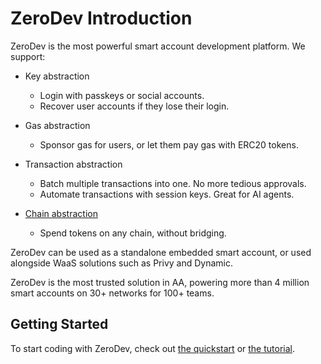 # ZeroDev Introduction

ZeroDev is the most powerful smart account development platform.  We support:

- Key abstraction
    - Login with passkeys or social accounts.
    - Recover user accounts if they lose their login.

- Gas abstraction
    - Sponsor gas for users, or let them pay gas with ERC20 tokens.

- Transaction abstraction
    - Batch multiple transactions into one.  No more tedious approvals.
    - Automate transactions with session keys.  Great for AI agents.

- [Chain abstraction](https://docs.zerodev.app/sdk/advanced/chain-abstraction)
    - Spend tokens on any chain, without bridging.

ZeroDev can be used as a standalone embedded smart account, or used alongside WaaS solutions such as Privy and Dynamic.

ZeroDev is the most trusted solution in AA, powering more than 4 million smart accounts on 30+ networks for 100+ teams.

## Getting Started

To start coding with ZeroDev, check out [the quickstart](/sdk/getting-started/quickstart) or [the tutorial](/sdk/getting-started/tutorial).
